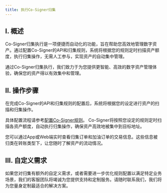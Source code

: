 ---
title: 执行Co-Signer归集
---

## I. 概述

Co-Signer归集执行是一项便捷而自动化的功能，旨在帮助您高效地管理数字资产。通过配置Co-Signer的API和归集规则，系统将根据您的规则定时扫描资产额度，执行归集操作，无需人工参与，实现资产的自动集中管理。

通过Co-Signer归集执行，我们致力于为您提供更智能、高效的数字资产管理体验，确保您的资产得以有效集中和管理。



## II. 操作步骤

<Steps>
<Step title="配置API和归集规则">
   在完成Co-Signer的API和归集规则的配置后，系统将根据您的设定进行资产的扫描和归集操作。
   
   具体配置流程请参考[配置Co-Signer规则](/help-center/manage-mpc/consolidation/co-signer/rules)。
</Step>
<Step title="定时执行归集">
    Co-Signer将按照您设定的规则定时扫描各资产额度，自动执行归集操作，确保资产高效地被集中到目标地址。

</Step>
<Step title="实时查看订单信息">
    您可以通过App或Web端实时查看归集订单和加油订单的交易信息。这些信息被归类在转账类型下，让您随时了解资产的流动情况。
</Step>
</Steps>



## III. 自定义需求

如果您对归集有额外的自定义需求，或者需要进一步优化规则配置以满足特定业务场景，我们的客服团队将竭诚为您提供支持和定制服务。请随时联系我们，我们将为您量身定制最适合的解决方案。